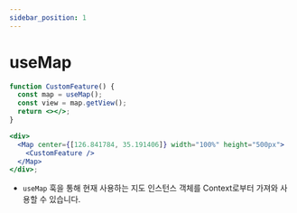 ```yaml
---
sidebar_position: 1
---
```


# useMap

```jsx
function CustomFeature() {
  const map = useMap();
  const view = map.getView();
  return <></>;
}

<div>
  <Map center={[126.841784, 35.191406]} width="100%" height="500px">
    <CustomFeature />
  </Map>
</div>;
```

- `useMap` 훅을 통해 현재 사용하는 지도 인스턴스 객체를 Context로부터 가져와 사용할 수 있습니다.
